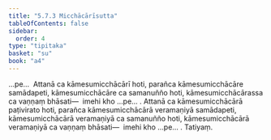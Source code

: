 ```yaml
---
title: "5.7.3 Micchācārīsutta"
tableOfContents: false
sidebar:
  order: 4
type: "tipitaka"
basket: "su"
book: "a4"
---
```



<DynamicBreadcrumb />

<Division number="266" book="a4" bookNo="15" page="577">

<Paragraph number="1574" book="a4">
…pe…  Attanā ca kāmesumicchācārī hoti, parañca kāmesumicchācāre samādapeti, kāmesumicchācāre ca samanuñño hoti, kāmesumicchācārassa ca vaṇṇaṃ bhāsati—  imehi kho …pe… .
</Paragraph>

<Paragraph number="1575" book="a4">
Attanā ca kāmesumicchācārā paṭivirato hoti, parañca kāmesumicchācārā veramaṇiyā samādapeti, kāmesumicchācārā veramaṇiyā ca samanuñño hoti, kāmesumicchācārā veramaṇiyā ca vaṇṇaṃ bhāsati—  imehi kho …pe… .

</Paragraph>
</Division>

<Paragraph number="1576" type="center" book="a4">
Tatiyaṃ.
</Paragraph>